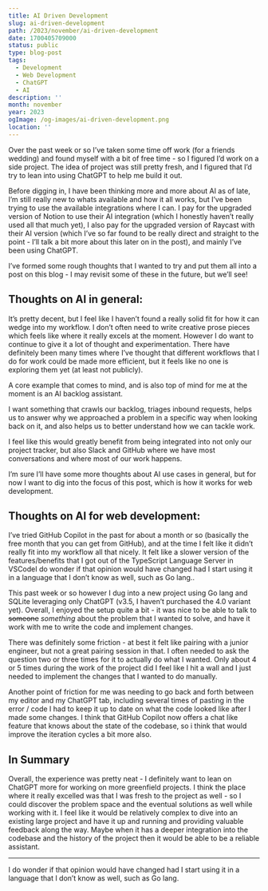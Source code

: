 ```yaml
---
title: AI Driven Development
slug: ai-driven-development
path: /2023/november/ai-driven-development
date: 1700405709000
status: public
type: blog-post
tags:
  - Development
  - Web Development
  - ChatGPT
  - AI
description: ''
month: november
year: 2023
ogImage: /og-images/ai-driven-development.png
location: ''
---
```



Over the past week or so I’ve taken some time off work (for a friends wedding)
and found myself with a bit of free time - so I figured I’d work on a side
project. The idea of project was still pretty fresh, and I figured that I’d try
to lean into using ChatGPT to help me build it out.

Before digging in, I have been thinking more and more about AI as of late, I’m
still really new to whats available and how it all works, but I’ve been trying
to use the available integrations where I can. I pay for the upgraded version of
Notion to use their AI integration (which I honestly haven’t really used all
that much yet), I also pay for the upgraded version of Raycast with their AI
version (which I’ve so far found to be really direct and straight to the point -
I’ll talk a bit more about this later on in the post), and mainly I’ve been
using ChatGPT.

I’ve formed some rough thoughts that I wanted to try and put them all into a
post on this blog - I may revisit some of these in the future, but we’ll see!

## Thoughts on AI in general:

It’s pretty decent, but I feel like I haven’t found a really solid fit for how
it can wedge into my workflow. I don’t often need to write creative prose pieces
which feels like where it really excels at the moment. However I do want to
continue to give it a lot of thought and experimentation. There have definitely
been many times where I’ve thought that different workflows that I do for work
could be made more efficient, but it feels like no one is exploring them yet (at
least not publicly).

A core example that comes to mind, and is also top of mind for me at the moment
is an AI backlog assistant.

I want something that crawls our backlog, triages inbound requests, helps us to
answer why we approached a problem in a specific way when looking back on it,
and also helps us to better understand how we can tackle work.

I feel like this would greatly benefit from being integrated into not only our
project tracker, but also Slack and GitHub where we have most conversations and
where most of our work happens.

I’m sure I’ll have some more thoughts about AI use cases in general, but for now
I want to dig into the focus of this post, which is how it works for web
development.

## Thoughts on AI for web development:

I’ve tried GitHub Copilot in the past for about a month or so (basically the
free month that you can get from GitHub), and at the time I felt like it didn’t
really fit into my workflow all that nicely. It felt like a slower version of
the features/benefits that I got out of the TypeScript Language Server in
VSCode<FootnoteRef id="1">I do wonder if that opinion would have changed had I start using it in a language that I don’t know as well, such as Go lang.</FootnoteRef>.

This past week or so however I dug into a new project using Go lang and SQLite
leveraging only ChatGPT (v3.5, I haven’t purchased the 4.0 variant yet).
Overall, I enjoyed the setup quite a bit - it was nice to be able to talk to
~~someone~~ _something_ about the problem that I wanted to solve, and have it
work with me to write the code and implement changes.

There was definitely some friction - at best it felt like pairing with a junior
engineer, but not a great pairing session in that. I often needed to ask the
question two or three times for it to actually do what I wanted. Only about 4 or
5 times during the work of the project did I feel like I hit a wall and I just
needed to implement the changes that I wanted to do manually.

Another point of friction for me was needing to go back and forth between my
editor and my ChatGPT tab, including several times of pasting in the error /
code I had to keep it up to date on what the code looked like after I made some
changes. I think that GitHub Copilot now offers a chat like feature that knows
about the state of the codebase, so i think that would improve the iteration
cycles a bit more also.

## In Summary

Overall, the experience was pretty neat - I definitely want to lean on ChatGPT
more for working on more greenfield projects. I think the place where it really
excelled was that I was fresh to the project as well - so I could discover the
problem space and the eventual solutions as well while working with it. I feel
like it would be relatively complex to dive into an existing large project and
have it up and running and providing valuable feedback along the way. Maybe when
it has a deeper integration into the codebase and the history of the project
then it would be able to be a reliable assistant.

---

<Footnote id="1">I do wonder if that opinion would have changed had I start using it in a language that I don’t know as well, such as Go lang.</Footnote>

